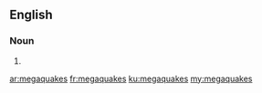==English==

===Noun===
{{head|en|plural}}

# {{plural of|megaquake|lang=en}}

[[ar:megaquakes]]
[[fr:megaquakes]]
[[ku:megaquakes]]
[[my:megaquakes]]